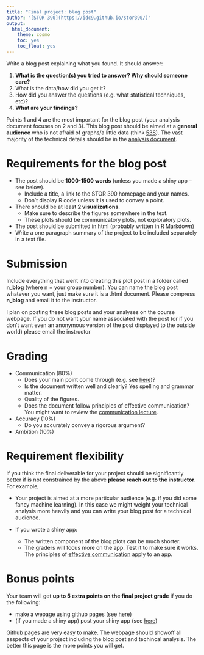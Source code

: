 ```yaml
---
title: "Final project: blog post"
author: "[STOR 390](https://idc9.github.io/stor390/)"
output:
  html_document:
    theme: cosmo
    toc: yes
    toc_float: yes
---
```

Write a blog post explaining what you found. It should answer:

1. **What is the question(s) you tried to answer? Why should someone care?**
2. What is the data/how did you get it?
3. How did you answer the questions (e.g. what statistical techniques, etc)?
4. **What are your findings?**

Points 1 and 4 are the most important for the blog post (your analysis document focuses on 2 and 3). This blog post should be aimed at a **general audience** who is not afraid of graphs/a little data (think [538](https://fivethirtyeight.com/)). The vast majority of the technical details should be in the [analysis document](https://idc9.github.io/stor390/final_project/technical_documents.html).




# **Requirements for the blog post**

- The post should be **1000-1500 words** (unless you made a shiny app -- see below).
    - Include a title, a link to the STOR 390 homepage and your names.
    - Don't display R code unless it is used to convey a point. 
- There should be at least **2 visualizations**.
    - Make sure to describe the figures somewhere in the text.
    - These plots should be communicatory plots, not exploratory plots.
- The post should be submitted in html (probably written in R Markdown)
- Write a one paragraph summary of the project to be included separately in a text file.

# **Submission**

Include everything that went into creating this plot post in a folder called **n_blog** (where n = your group number). You can name the blog post whatever you want, just make sure it is a .html document. Please compress **n_blog** and email it to the instructor.

I plan on posting these blog posts and your analyses on the course webpage. If you do not want your name associated with the post (or if you don't want even an anonymous version of the post displayed to the outside world) please email the instructor

# **Grading**

- Communication (80%)
    - Does your main point come through (e.g. see [here](http://www.storytellingwithdata.com/blog/2017/3/22/so-what))?
    - Is the document written well and clearly? Yes spelling and grammar matter.
    - Quality of the figures.
    - Does the document follow principles of effective communication? You might want to review the [communication lecture](https://idc9.github.io/stor390/notes/communication/communication.html).

- Accuracy (10%)
    - Do you accurately convey a rigorous argument?

- Ambition (10%)


# **Requirement flexibility**

If you think the final deliverable for your project should be significantly better if is not constrained by the above **please reach out to the instructor**. For example,

- Your project is aimed at a more particular audience (e.g. if you did some fancy machine learning). In this case we might weight your technical analysis more heavily and you can write your blog post for a technical audience.

- If you wrote a shiny app:
    - The written component of the blog plots can be much shorter.
    - The graders will focus more on the app. Test it to make sure it works. The principles of [effective communication](https://idc9.github.io/stor390/notes/communication/communication.html) apply to an app.


# **Bonus points**

Your team will get **up to 5 extra points on the final project grade** if you do the following:

- make a wepage using github pages (see [here](https://pages.github.com/))
- (if you made a shiny app) post your shiny app (see [here](https://www.shinyapps.io/))

Github pages are very easy to make. The webpage should showoff all asspects of your project including the blog post and techincal analysis. The better this page is the more points you will get.
